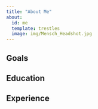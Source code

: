 ```yaml
---
title: "About Me"
about:
  id: me
  template: trestles
  image: img/Mensch_Headshot.jpg
---
```


:::{#me}

## Goals

## Education

## Experience

:::


